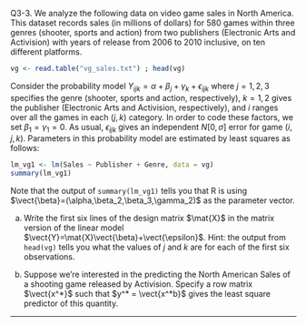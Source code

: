 \if \QLABELS1 Q3-3. \fi
We analyze the following data on video game sales in North America. This dataset records sales (in millions of dollars) for  580 games within three genres (shooter, sports and action) from two publishers (Electronic Arts and Activision) with years of release from 2006 to 2010 inclusive, on ten different platforms.
```r
vg <- read.table("vg_sales.txt") ; head(vg)
```
Consider the probability model $Y_{ijk} = \alpha + \beta_j + \gamma_k + \epsilon_{ijk}$ where $j=1,2,3$ specifies the genre (shooter, sports and action,  respectively), $k=1,2$ gives the publisher (Electronic Arts and Activision, respectively), and $i$ ranges over all the games in each $(j,k)$ category. In order to code these factors, we set $\beta_1=\gamma_1=0$.
As usual, $\epsilon_{ijk}$ gives an independent $N[0,\sigma]$ error for game $(i,j,k)$. Parameters in this probability model are estimated by least squares as follows:
```r
lm_vg1 <- lm(Sales ~ Publisher + Genre, data = vg)
summary(lm_vg1)
```
Note that the output of `summary(lm_vg1)` tells you that R is using $\vect{\beta}=(\alpha,\beta_2,\beta_3,\gamma_2)$ as the parameter vector.

(a) Write the first six lines of the design matrix $\mat{X}$ in the matrix version of the linear model $\vect{Y}=\mat{X}\vect{\beta}+\vect{\epsilon}$. Hint: the output from `head(vg)` tells you what the values of $j$ and $k$ are for each of the first six observations.


(b) Suppose we're interested in the predicting the North American Sales of a shooting game released by Activision. Specify a row matrix $\vect{x^*}$ such that $y^* = \vect{x^*b}$ gives the least square predictor of this quantity.

---------------

